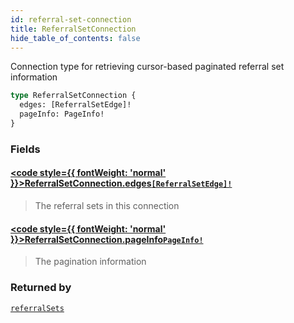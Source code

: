 ```yaml
---
id: referral-set-connection
title: ReferralSetConnection
hide_table_of_contents: false
---
```








Connection type for retrieving cursor-based paginated referral set information

```graphql
type ReferralSetConnection {
  edges: [ReferralSetEdge]!
  pageInfo: PageInfo!
}
```


### Fields

#### [<code style={{ fontWeight: 'normal' }}>ReferralSetConnection.<b>edges</b></code>](#)<Bullet />[`[ReferralSetEdge]!`](/testnet/api/graphql/objects/referral-set-edge) <Badge class="secondary" text="non-null"/> <Badge class="secondary" text="object"/>
> The referral sets in this connection
> 

#### [<code style={{ fontWeight: 'normal' }}>ReferralSetConnection.<b>pageInfo</b></code>](#)<Bullet />[`PageInfo!`](/testnet/api/graphql/objects/page-info) <Badge class="secondary" text="non-null"/> <Badge class="secondary" text="object"/>
> The pagination information
> 



### Returned by

[`referralSets`](/testnet/api/graphql/queries/referral-sets)  <Badge class="secondary" text="query"/>



